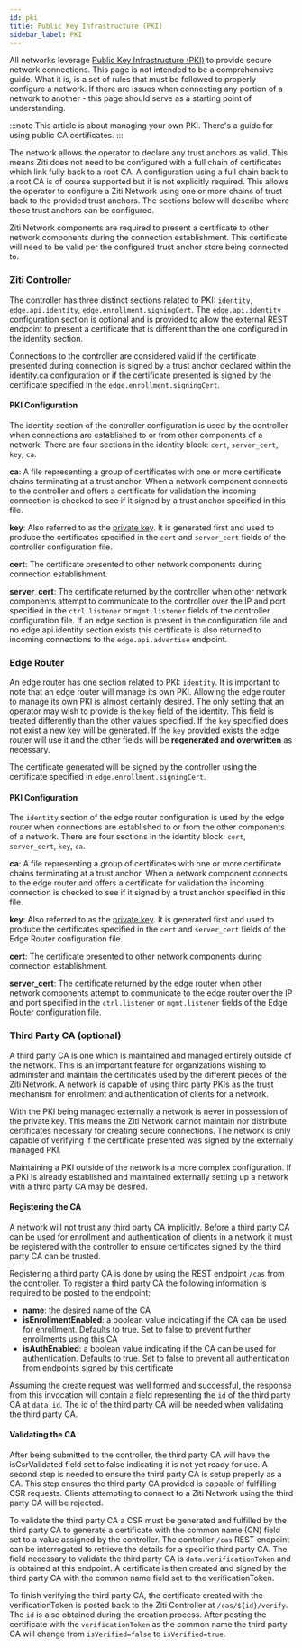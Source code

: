 ---
id: pki
title: Public Key Infrastructure (PKI)
sidebar_label: PKI
---


All networks leverage [Public Key Infrastructure (PKI)](https://en.wikipedia.org/wiki/Public_key_infrastructure) to
provide secure network connections.  This page is not intended to be a comprehensive guide. What it is, is a set of
rules that must be followed to properly configure a network. If there are issues when connecting any portion
of a network to another - this page should serve as a starting point of understanding.

:::note
This article is about managing your own PKI. There's a guide for using public CA certificates.
:::

The network allows the operator to declare any trust anchors as valid. This means Ziti does not need to be
configured with a full chain of certificates which link fully back to a root CA. A configuration using a full chain back
to a root CA is of course supported but it is not explicitly required.  This allows the operator to configure a Ziti
Network using one or more chains of trust back to the provided trust anchors.  The sections below will describe where
these trust anchors can be configured.

Ziti Network components are required to present a certificate to other network components during the connection
establishment. This certificate will need to be valid per the configured trust anchor store being connected to.

### Ziti Controller

The controller has three distinct sections related to PKI: `identity`, `edge.api.identity`,
`edge.enrollment.signingCert`. The `edge.api.identity` configuration section is optional and is provided to allow the external
REST endpoint to present a certificate that is different than the one configured in the identity section.

Connections to the controller are considered valid if the certificate presented during connection is signed by a
trust anchor declared within the identity.ca configuration or if the certificate presented is signed by the certificate
specified in the `edge.enrollment.signingCert`.

#### PKI Configuration

The identity section of the controller configuration is used by the controller when connections are
established to or from other components of a network. There are four sections in the identity block:
`cert`, `server_cert`, `key`, `ca`.

**ca**: A file representing a group of certificates with one or more certificate chains terminating at a trust anchor.
When a network component connects to the controller and offers a certificate for validation the incoming
connection is checked to see if it signed by a trust anchor specified in this file.

**key**: Also referred to as the [private key](https://en.wikipedia.org/wiki/Symmetric-key_algorithm). It is generated
first and used to produce the certificates specified in the `cert` and `server_cert` fields of the controller
configuration file.

**cert**: The certificate presented to other network components during connection establishment.

**server_cert**: The certificate returned by the controller when other network components attempt to
communicate to the controller over the IP and port specified in the `ctrl.listener` or `mgmt.listener` fields of the controller
configuration file. If an edge section is present in the configuration file and no edge.api.identity section exists this
certificate is also returned to incoming connections to the `edge.api.advertise` endpoint.

### Edge Router

An edge router has one section related to PKI: `identity`. It is important to note that an edge router will
manage its own PKI. Allowing the edge router to manage its own PKI is almost certainly desired. The
only setting that an operator may wish to provide is the `key` field of the identity. This field is treated differently
than the other values specified.  If the `key` specified does not exist a new key will be generated. If the `key`
provided exists the edge router will use it and the other fields will be **regenerated and overwritten** as necessary.

The certificate generated will be signed by the controller using the certificate specified in `edge.enrollment.signingCert`.

#### PKI Configuration

The `identity` section of the edge router configuration is used by the edge router when connections are
established to or from the other components of a network. There are four sections in the identity block:
`cert`, `server_cert`, `key`, `ca`.

**ca**: A file representing a group of certificates with one or more certificate chains terminating at a trust anchor.
When a network component connects to the edge router and offers a certificate for validation the incoming
connection is checked to see if it signed by a trust anchor specified in this file.

**key**: Also referred to as the [private key](https://en.wikipedia.org/wiki/Symmetric-key_algorithm). It is generated
first and used to produce the certificates specified in the `cert` and `server_cert` fields of the Edge Router
configuration file.

**cert**: The certificate presented to other network components during connection establishment.

**server_cert**: The certificate returned by the edge router when other network components attempt to
communicate to the edge router over the IP and port specified in the `ctrl.listener` or `mgmt.listener` fields of the Edge Router
configuration file.

### Third Party CA (optional)

A third party CA is one which is maintained and managed entirely outside of the network. This is an important
feature for organizations wishing to administer and maintain the certificates used by the different pieces of the Ziti
Network. A network is capable of using third party PKIs as the trust mechanism for enrollment and authentication of
clients for a network.

With the PKI being managed externally a network is never in possession of the private key. This means the Ziti
Network cannot maintain nor distribute certificates necessary for creating secure connections. The network is
only capable of verifying if the certificate presented was signed by the externally managed PKI.

Maintaining a PKI outside of the network is a more complex configuration. If a PKI is already established
and maintained externally setting up a network with a third party CA may be desired.

#### Registering the CA

A network will not trust any third party CA implicitly. Before a third party CA can be used for enrollment and
authentication of clients in a network it must be registered with the controller to ensure certificates signed
by the third party CA can be trusted.  

Registering a third party CA is done by using the REST endpoint `/cas` from the controller. To register a third
party CA the following information is required to be posted to the endpoint:

* **name**: the desired name of the CA
* **isEnrollmentEnabled**: a boolean value indicating if the CA can be used for enrollment. Defaults to true. Set to false
  to prevent further enrollments using this CA
* **isAuthEnabled**: a boolean value indicating if the CA can be used for authentication. Defaults to true. Set to false to
  prevent all authentication from endpoints signed by this certificate

Assuming the create request was well formed and successful, the response from this invocation will contain a field
representing the `id` of the third party CA at `data.id`. The id of the third party CA will be needed when validating
the third party CA.

#### Validating the CA

After being submitted to the controller, the third party CA will have the isCsrValidated field set to false
indicating it is not yet ready for use. A second step is needed to ensure the third party CA is setup properly as a CA.
This step ensures the third party CA provided is capable of fulfilling CSR requests. Clients attempting to connect to a
Ziti Network using the third party CA will be rejected.

To validate the third party CA a CSR must be generated and fulfilled by the third party CA to generate a certificate
with the common name (CN) field set to a value assigned by the controller. The controller `/cas`
REST endpoint can be interrogated to retrieve the details for a specific third party CA. The field necessary to validate
the third party CA is `data.verificationToken` and is obtained at this endpoint. A certificate is then created and
signed by the third party CA with the common name field set to the verificationToken.

To finish verifying the third party CA, the certificate created with the verificationToken is posted back to the Ziti
Controller at `/cas/${id}/verify`. The `id` is also obtained during the creation process. After posting the certificate
with the `verificationToken` as the common name the third party CA will change from `isVerified=false` to `isVerified=true`.

<PkiTroubleshootingMd />